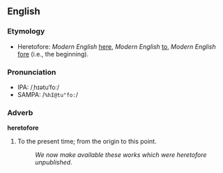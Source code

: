 ==English==
===Etymology===
* Heretofore: ''Modern English'' [[here]], ''Modern English'' [[to]], ''Modern English'' [[fore]] (i.e., the beginning).

===Pronunciation===
*IPA: /ˌhɪətuˈfoː/
*SAMPA: /<tt>%hI@tu"fo:</tt>/

===Adverb===
'''heretofore'''
# To the present time; from the origin to this point.
#: ''We now make available these works which were heretofore unpublished.''